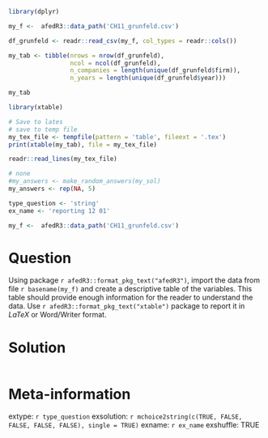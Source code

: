 ```r
library(dplyr)

my_f <-  afedR3::data_path('CH11_grunfeld.csv')

df_grunfeld <- readr::read_csv(my_f, col_types = readr::cols())

my_tab <- tibble(nrows = nrow(df_grunfeld),
                 ncol = ncol(df_grunfeld),
                 n_companies = length(unique(df_grunfeld$firm)),
                 n_years = length(unique(df_grunfeld$year)))

my_tab

library(xtable)

# Save to lates
# save to temp file
my_tex_file <- tempfile(pattern = 'table', fileext = '.tex')
print(xtable(my_tab), file = my_tex_file)

readr::read_lines(my_tex_file)
```

```r
# none
#my_answers <- make_random_answers(my_sol)
my_answers <- rep(NA, 5)

type_question <- 'string'
ex_name <- 'reporting 12 01'

my_f <-  afedR3::data_path('CH11_grunfeld.csv')

```

Question
========

Using package `r afedR3::format_pkg_text("afedR3")`, import the data from file `r basename(my_f)` and create a descriptive table of the variables. This table should provide enough information for the reader to understand the data. Use `r afedR3::format_pkg_text("xtable")` package to report it in _LaTeX_ or Word/Writer format.



Solution
================

```r
```


Meta-information
================
extype: `r type_question`
exsolution: `r mchoice2string(c(TRUE, FALSE, FALSE, FALSE, FALSE), single = TRUE)`
exname: `r ex_name`
exshuffle: TRUE

